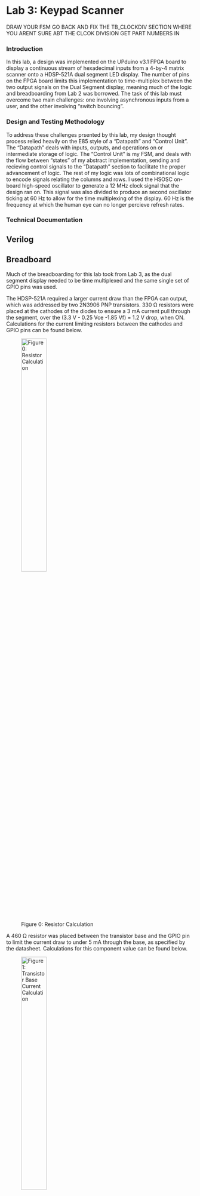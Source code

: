 # Lab 3: Keypad Scanner

DRAW YOUR FSM
GO BACK AND FIX THE TB_CLOCKDIV SECTION WHERE YOU ARENT SURE ABT THE CLCOK DIVISION
GET PART NUMBERS IN

### Introduction

In this lab, a design was implemented on the UPduino v3.1 FPGA board to display a continuous stream of hexadecimal inputs from a 4-by-4 matrix scanner onto a HDSP-521A dual segment LED display. The number of pins on the FPGA board limits this implementation to time-multiplex between the two output signals on the Dual Segment display, meaning much of the logic and breadboarding from Lab 2 was borrowed. The task of this lab must overcome two main challenges: one involving asynchronous inputs from a user, and the other involving "switch bouncing". 

### Design and Testing Methodology

To address these challenges prsented by this lab, my design thought process relied heavily on the E85 style of a "Datapath" and "Control Unit". The "Datapath" deals with inputs, outputs, and operations on or intermediate storage of logic. The "Control Unit" is my FSM, and deals with the flow between "states" of my abstract implementation, sending and recieving control signals to the "Datapath" section to facilitate the proper advancement of logic. The rest of my logic was lots of combinational logic to encode signals relating the columns and rows. I used the HSOSC on-board high-speed oscillator to generate a 12 MHz clock signal that the design ran on. This signal was also divided to produce an second oscillator ticking at 60 Hz to allow for the time multiplexing of the display. 60 Hz is the frequency at which the human eye can no longer percieve refresh rates.

### Technical Documentation

## Verilog

## Breadboard
Much of the breadboarding for this lab took from Lab 3, as the dual segment display needed to be time multiplexed and the same single set of GPIO pins was used. 

The HDSP-521A required a larger current draw than the FPGA can output, which was addressed by two 2N3906 PNP transistors. 330 Ω resistors were placed at the cathodes of the diodes to ensure a 3 mA current pull through the segment, over the (3.3 V - 0.25 Vce -1.85 Vf) = 1.2 V drop, when ON. Calculations for the current limiting resistors between the cathodes and GPIO pins can be found below. 

![Figure 0: Resistor Calculation](images/resistor.png){width=40% fig-align="center"}

A 460 Ω resistor was placed between the transistor base and the GPIO pin to limit the current draw to under 5 mA through the base, as specified by the datasheet. Calculations for this component value can be found below. 

![Figure 1: Transistor Base Current Calculation](images/transbase.png){width=40% fig-align="center"}

To control the input to the Seven Segment Display, a priority encoder was used. The output signals were mapped to their respective pins on the input of the HDSP-521A Seven Segment Display. 

The Keypad has eight pins for the four columns and four rows, each connected to the breadboard. The pin encoding from Pin0 to Pin 8: is as follows {R0, C0, R3, R1, R2, C1, C2, C3}, where Rx represents a row and Cx represents a column. The columns are driven by the GPIO pins as active HIGH. The rows output to the GPIO pins, and are also conencted to 100 kΩ pull down resistors to avoid floating values.

### Block Diagram
The top level module of this project is called lab3_ih and takes in inputs: reset (from the dev Board), and inputrows (from the keypad). lab3_ih outputs four signals: cols (to the keypad), segmentOut (to the segmanet cathodes), anodeZeroOut (to the base of transistor 0), anodeOneOut (to the base of transistor 1). lab3_ih includes nine submodules: the high-speed oscillator block (hf_osc), the clock divider to 60 Hz (clock_div), the FSM (FSM), the Datapath (DataPath), two column/row to segment encoders (colrowseg(0/1)) and two seven segment encoders (segments(0/1)) for the zeroeth and first segments respectively, and an anode-selecting module (anodeselect). Within the DataPath module, there are five submodules as well. These include a module to scan through kepad columns (scancounter), a module to encode the columns (combcol), a module to synchronize potential asynchronous inputs (synchronizer), a module to eliminate the effects of switch mechanical bouncing (debouncer), and a module to output segments to the display such that the first entry is displayed on the right (seg_ff). The modules inside of DataPath.sv function mostly as versions of some form of counter of flop enable. 

### Schematic

### Results and Discussion
This design met the intended objectives. The testbenches created for the different modules all passed. The Dual LED Segment correctly displayed the inputted hexadecimal digits typed into the keypad. The system did not lock or get confused when an invalid, asynchronous, or mechanically-bounced input was punched in. The two digits were illuminated and distinct.

The choice to debounce in the method that I selected has some tradeoffs. The 50 ms counter is a "hard-coded" method of debouncing, and not at all responsive to different degrees of mechanical bouncing. It treats all switch bounces equally, providing 50 ms to recover. An alternative to this choice could have been implementing a second FSM that tracked states of whether any button was pushed.

### Testbench Simulation

A testbench simulation was produced for every module in the design. 

#### tb_lab3_ih:
The testbench for lab3_ih can be found [here](https://github.com/Isabella-Hottenrott/e155-lab3/blob/main/fpga/tb_lab3_ih.sv). Seven different potential button presses were tested and proven to output the correct value. Some of these included corner cases, such as what happens when there is a double press, or what happens when second press is asserted while the first press is still held. Additionally, this testbench checked that columns didn't continue to cycle when they weren't supposed to. The input four bit row logic was specified, as well as the four bit column logic, allowing me to decipher which key was being pressed. The correct outputs, as well as the correct anode illumination, was verified in this testbench. No errors occured. 

![Figure 4: Testbench Simulation Results for lab3_ih](images/tb_lab3_ihi.png){fig-align="center"}

#### tb_DataPath:
The testbench for the DataPath module can be found [here](https://github.com/Isabella-Hottenrott/e155-lab3/blob/main/fpga/tb_DataPath.sv). This testbench tested different possible inputs into the DataPath module. The testbench verified the output of all the different combinations of possible signal inputs from the FSM module, and accounted for the timing and cohesion of all the submodules contained within DataPath.sv. The different test cases attempted to demonstrate basic functionality, as well as target corner cases, such as when invalid entries were asserted. No errors occured. 

![Figure 5: Testbench Simulation Results for DataPath](images/tb_datapathi.png){fig-align="center"}

#### tb_FSM:
The testbench for the FSM module can be found [here](https://github.com/Isabella-Hottenrott/e155-lab3/blob/main/fpga/tb_FSM.sv). This testbench tested all different possible combinations of inputs into the FSM module. The testbench extracted the state and next state of the system, to verify that these matched the expected state. Two whole cycles through the FSM were practised. No errors occured. 

![Figure 5: Testbench Simulation Results for DataPath](images/tb_fsm.png){fig-align="center"}

#### tb_CombCol:
The testbench for the CombCol module can be found [here](https://github.com/Isabella-Hottenrott/e155-lab3/blob/main/fpga/tb_CombCol.sv). This testbench tested all different possible combinations of inputs into the CombCol module- a simple encoder. No errors occured. 

![Figure 5: Testbench Simulation Results for DataPath](images/tb_fsm.png){fig-align="center"}

#### tb_clock_div:
The testbench for the clock divider module can be found [here](https://github.com/Isabella-Hottenrott/e155-lab3/blob/main/fpga/tb_clock_div.sv). A test oscillator was produced that ticked every 100000 time stamps, where two time stamps represent a full clock cycle. The test oscillator was compared to that produced by the clock_div module when fed in the testbench clock signal. Both oscillators can be seen to rise and fall simulataneously. The HSOSC produces a 12 MHz clock. The clock divider module has been shown to divide the input clock signal by 200000. 12 MHz/200000 = 60 Hz, which is the targeted frequency switching between displays. No errors occured. 

![Figure 6: Testbench Simulation Results for clock_div](images/tb_clock_div.png){fig-align="center"}

#### tb_anodeselect:
The testbench for the anodeselect module can be found [here](https://github.com/Isabella-Hottenrott/e155-lab3/blob/main/fpga/tb_anodeselect.sv). The test verifies that the correct segment output and segment anode are sent off the FPGA at the correct multiplexed timestamp. The test verifies that the two segments are never sent out at the same time. No errors occured. 

![Figure 7: Testbench Simulation Results for anodeselect](images/tb_anodeselect.png){fig-align="center"}

#### tb_colrowseg:
The testbench for the colrowseg module can be found [here](https://github.com/Isabella-Hottenrott/e155-lab3/blob/main/fpga/tb_colrowseg.sv). The test asserts all possible inputs for this combinational module. No errors occured. 

 ![Figure 8: Testbench Simulation Results for colrowseg](images/tb_colrowseg.png){fig-align="center"}

#### tb_debouncer:
The testbench for the debouncer module can be found [here](https://github.com/Isabella-Hottenrott/e155-lab3/blob/main/fpga/tb_debouncer.sv). The enable logic for the debouncing was tested. It was also 600000 timestamps were required for the debouncing counter to expire. This equates to 50 ms when clk comes from the 12 MHz HSOSC. No errors occured. 

 ![Figure 8: Testbench Simulation Results for debouncer](images/tb_debouncer.png){fig-align="center"}


#### tb_scancounter:
The testbench for the scancounter module can be found [here](https://github.com/Isabella-Hottenrott/e155-lab3/blob/main/fpga/tb_scancounter.sv). This testbench verifies that the scanning of columns cycles through columns and equal and even amount. Correct response to the enable signal was proven. No errors occured. 

 ![Figure 8: Testbench Simulation Results for scancounter](images/tb_scancounter.png){fig-align="center"}


#### tb_seg_ff:
The testbench for the seg_ff module can be found [here](https://github.com/Isabella-Hottenrott/e155-lab3/blob/main/fpga/tb_seg_ff.sv). A variety of different test cases were tested against the seg_ff module. Different row and column values were tested, including invalid ones, producing segment0 and segment1 signals. Correct response to the enable signal was proven. No errors occured. 

 ![Figure 8: Testbench Simulation Results for seg_ff](images/tb_seg_ff.png){fig-align="center"}


#### tb_synchronizer:
The testbench for the synchronizer module can be found [here](https://github.com/Isabella-Hottenrott/e155-lab3/blob/main/fpga/tb_synchronizer.sv). Test cases were tested against the synchronizer module, ensuring that after two cycles, the correct logic was synchronized with the clock. Correct response to the enable signal was proven, as well as the correct assertion of a "done" signal. No errors occured. 

 ![Figure 8: Testbench Simulation Results for synchronizer](images/tb_synchronizer.png){fig-align="center"}


### Conclusion
This design successfully illuminated a Dual Seven Segment Display based on a stream of inputs from a 4x4 keypad, using time-multiplexed outpus. The design handled asynchronous inputs and mechanical boucning of switches. Proper component selection allowed for strong illumination of the display. I spent a total of 40 hours on this lab.


### AI Prototype Summary

The first prompt that I provided the LLM was a monolithic prompts: "Target device: Lattice iCE40 UP5K FPGA with internal high-speed oscillator (~20 MHz).

Write synthesizable SystemVerilog to scan a 4x4 matrix keypad and display the last two hex keys pressed on a dual 7‑segment display. Implement:

A clock divider that derives a scan clock on the order of 100–200 Hz from the internal oscillator.
A keypad scanning controller that iterates one active‑low column at a time and samples active‑low rows, registering at most one key per press (debounce‑by‑design), ignoring additional presses while any key is held, and allowing a new registration only after release.
A top level that updates two hex digits (older and most recent) when a new key is registered and drives a time‑multiplexed two‑digit 7‑segment display without visible flicker and with balanced brightness.
Use idiomatic SystemVerilog (e.g., logic, always_ff, enumerated states for FSMs). Provide clean module boundaries and keep all state synchronous. Include brief comments explaining the design choices."

In return, I recieved the following design linked [here](https://github.com/Isabella-Hottenrott/e155-lab3/blob/main/fpga/tb_scancounter.sv) that synthesized. 



Next, I prompted the LLM in a modular manner such that it would decompose FSMs.
The first of these prompts was:

"Target device: Lattice iCE40 UP5K FPGA.

Overall Goal: Write SystemVerilog to scan a 4x4 matrix keypad and display the last two hex keys pressed on a dual 7 segment display.

Current Goal: Write a synthesizable SystemVerilog module that produces a one‑shot registration signal for the keypad system. Behavior:

When a key press is first detected, capture the current key code and assert a single‑cycle “new key” pulse.
While any key remains pressed, do not accept additional keys.
Only after keys are released should a subsequent press be recognized.
This should handle debouncing of the keys.
Implement as a small synchronous FSM with enumerated states and glitch‑free outputs. Keep names and interfaces reasonable; do not assume any hidden modules beyond what you define here."

In return, I recieved the following design linked [here](https://github.com/Isabella-Hottenrott/e155-lab3/blob/main/fpga/tb_scancounter.sv) that synthesized. 

The second modular prompt was:
"Target device: Lattice iCE40 UP5K FPGA.

Write a synthesizable SystemVerilog module that cycles through keypad columns (active‑low, one at a time) and samples rows (active‑low) to detect a single key at a time. Behavior:

Iterate columns at a suitable scan rate derived from the divided clock and sample rows.
When a key is detected, report a stable key code consistent with a standard 4x4 keypad layout and maintain it while the key remains pressed.
Provide a boolean signal indicating whether any key is currently pressed.
Use clean state encoding and synchronous logic; avoid combinational feedback and latches."

In return, I recieved the following design linked [here](https://github.com/Isabella-Hottenrott/e155-lab3/blob/main/fpga/tb_scancounter.sv) that synthesized. 

The final of the modular prompts was:
"Target device: Lattice iCE40 UP5K FPGA with internal oscillator as the root clock source.

Write a top‑level SystemVerilog module that instantiates the scanner and one‑shot modules, shifts the last two keys (older ← most recent; most recent ← new), and drives a multiplexed two‑digit seven‑segment display. Requirements:

Update the displayed digits only when a new key is registered.
Ensure equal apparent brightness and no visible flicker.
Keep all logic synthesizable and synchronous; use idiomatic SystemVerilog constructs.
Provide any small clock‑enable or divider logic you need. You can also assume that a sevenSegment module exists that takes a 4 bit input and outputs the 7 segments."

In return, I recieved the following design linked [here](https://github.com/Isabella-Hottenrott/e155-lab3/blob/main/fpga/tb_scancounter.sv). This was the first of the designs returned by the LLM that did not synthesize. Claude attempted to import the wrong High Frequency Oscillator, as shown in the image below.

 ![Figure 8: AI Proto Biii Unsynthesizable Clock](images/aiBiii.png){fig-align="center"}
